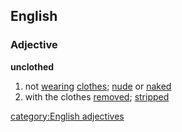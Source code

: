 ==English==
===Adjective===
'''unclothed'''
#not [[wearing]] [[clothes]]; [[nude]] or [[naked]]
#with the clothes [[removed]]; [[stripped]]
[[category:English adjectives]]
